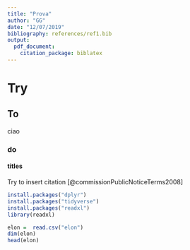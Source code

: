 ```yaml
---
title: "Prova"
author: "GG"
date: "12/07/2019"
bibliography: references/ref1.bib
output:
  pdf_document:
    citation_package: biblatex
--- 
```


# Try

## To
ciao 

### do

#### titles


Try to insert citation  [@commissionPublicNoticeTerms2008]

```r
install.packages("dplyr")
install.packages("tidyverse")
install.packages("readxl")
library(readxl)
```

```r
elon =  read.csv("elon")
dim(elon)
head(elon)

```